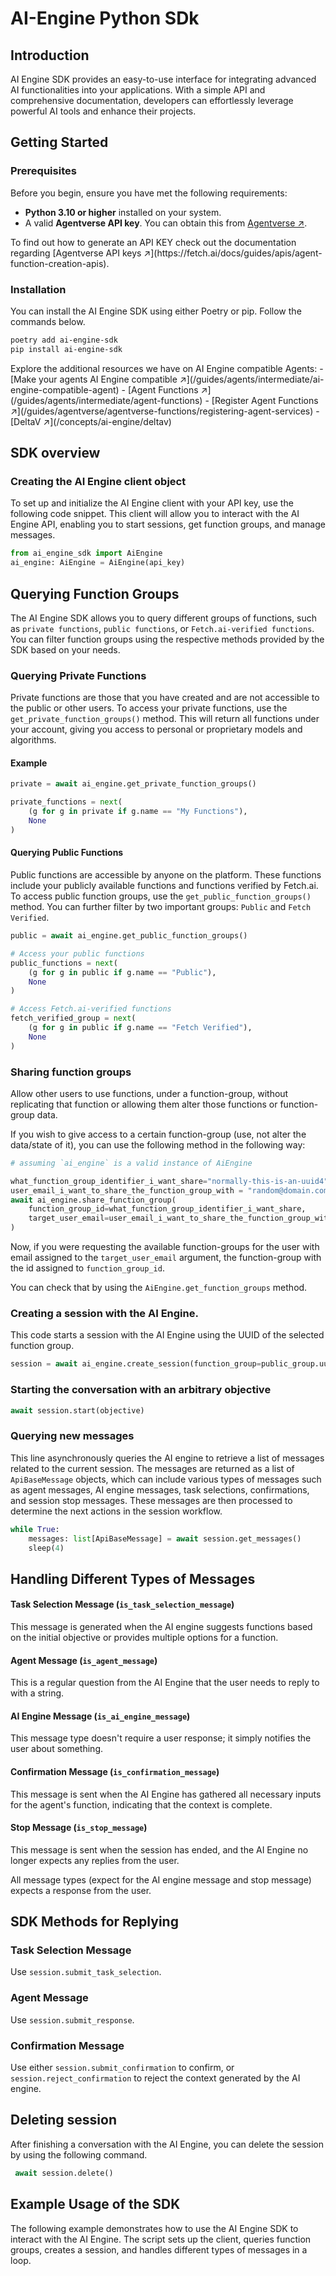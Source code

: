 
# AI-Engine Python SDk

## Introduction

AI Engine SDK provides an easy-to-use interface for integrating advanced AI functionalities into your applications. With a simple API and comprehensive documentation, developers can effortlessly leverage powerful AI tools and enhance their projects.

## Getting Started

### Prerequisites
Before you begin, ensure you have met the following requirements:
- **Python 3.10 or higher** installed on your system.
- A valid **Agentverse API key**. You can obtain this from [Agentverse ↗️](https://agentverse.ai/).

<Callout type="info" emoji="ℹ️">
To find out how to generate an API KEY check out the documentation regarding [Agentverse API keys ↗️](https://fetch.ai/docs/guides/apis/agent-function-creation-apis).
</Callout>

### Installation
You can install the AI Engine SDK using either Poetry or pip. Follow the commands below.

```bash copy
poetry add ai-engine-sdk
pip install ai-engine-sdk
```

<Callout type="info" emoji="ℹ️">
      Explore the additional resources we have on AI Engine compatible Agents:
        - [Make your agents AI Engine compatible ↗️](/guides/agents/intermediate/ai-engine-compatible-agent)
        - [Agent Functions ↗️](/guides/agents/intermediate/agent-functions)
        - [Register Agent Functions ↗️](/guides/agentverse/agentverse-functions/registering-agent-services)
        - [DeltaV ↗️](/concepts/ai-engine/deltav)
</Callout>

## SDK overview

### Creating the AI Engine client object

To set up and initialize the AI Engine client with your API key, use the following code snippet. This client will allow you to interact with the AI Engine API, enabling you to start sessions, get function groups, and manage messages.

```py copy
from ai_engine_sdk import AiEngine
ai_engine: AiEngine = AiEngine(api_key)
```

## Querying Function Groups

The AI Engine SDK allows you to query different groups of functions, such as `private functions`, `public functions`, or `Fetch.ai-verified functions`. You can filter function groups using the respective methods provided by the SDK based on your needs.

### Querying Private Functions

Private functions are those that you have created and are not accessible to the public or other users. To access your private functions, use the `get_private_function_groups()` method. This will return all functions under your account, giving you access to personal or proprietary models and algorithms.

#### Example

```python
private = await ai_engine.get_private_function_groups()

private_functions = next(
    (g for g in private if g.name == "My Functions"), 
    None
)
```

#### Querying Public Functions

Public functions are accessible by anyone on the platform. These functions include your publicly available functions and functions verified by Fetch.ai. To access public function groups, use the `get_public_function_groups()` method. You can further filter by two important groups: `Public` and `Fetch Verified`.

```py copy
public = await ai_engine.get_public_function_groups()

# Access your public functions
public_functions = next(
    (g for g in public if g.name == "Public"), 
    None
)

# Access Fetch.ai-verified functions
fetch_verified_group = next(
    (g for g in public if g.name == "Fetch Verified"), 
    None
)
```

### Sharing function groups

Allow other users to use functions, under a function-group, without replicating that function or allowing
them alter those functions or function-group data.

If you wish to give access to a certain function-group (use, not alter the data/state of it), you can use the following method in the following way:

```python
# assuming `ai_engine` is a valid instance of AiEngine

what_function_group_identifier_i_want_share="normally-this-is-an-uuid4"
user_email_i_want_to_share_the_function_group_with = "random@domain.com"
await ai_engine.share_function_group(
	function_group_id=what_function_group_identifier_i_want_share,
	target_user_email=user_email_i_want_to_share_the_function_group_with
)
```
Now, if you were requesting the available function-groups for the user with email assigned to the `target_user_email` argument, the function-group with the id assigned to `function_group_id`.

You can check that by using the `AiEngine.get_function_groups` method.

### Creating a session with the AI Engine.

This code starts a session with the AI Engine using the UUID of the selected function group.

```py copy
session = await ai_engine.create_session(function_group=public_group.uuid)
```

### Starting the conversation with an arbitrary objective

```py copy
await session.start(objective)
```

### Querying new messages

This line asynchronously queries the AI engine to retrieve a list of messages related to the current session. The messages are returned as a list of `ApiBaseMessage` objects, which can include various types of messages such as agent messages, AI engine messages, task selections, confirmations, and session stop messages. These messages are then processed to determine the next actions in the session workflow.

```py copy
while True:
	messages: list[ApiBaseMessage] = await session.get_messages()
	sleep(4)
```

## Handling Different Types of Messages

#### Task Selection Message (`is_task_selection_message`)

This message is generated when the AI engine suggests functions based on the initial objective or provides multiple options for a function.

#### Agent Message (`is_agent_message`)

This is a regular question from the AI Engine that the user needs to reply to with a string.

#### AI Engine Message (`is_ai_engine_message`)

This message type doesn't require a user response; it simply notifies the user about something.

#### Confirmation Message (`is_confirmation_message`)

This message is sent when the AI Engine has gathered all necessary inputs for the agent's function, indicating that the context is complete.

#### Stop Message (`is_stop_message`)

This message is sent when the session has ended, and the AI Engine no longer expects any replies from the user.

<Callout type="info" emoji="ℹ️">
All message types (expect for the AI engine message and stop message) expects a response from the user.
</Callout>

## SDK Methods for Replying

### Task Selection Message

Use `session.submit_task_selection`.

### Agent Message

Use `session.submit_response`.

### Confirmation Message

Use either `session.submit_confirmation` to confirm, or `session.reject_confirmation` to reject the context generated by the AI engine.

## Deleting session

After finishing a conversation with the AI Engine, you can delete the session by using the following command.

```py copy
 await session.delete()
```

## Example Usage of the SDK

The following example demonstrates how to use the AI Engine SDK to interact with the AI Engine. The script sets up the client, queries function groups, creates a session, and handles different types of messages in a loop.

<GithubCodeSegment digest="">
    <CodeSegment
        path="https://github.com/fetchai/uAgent-Examples/blob/main/5-documentation/guides/ai-engine-sdk/python/run_example.py"
        lineStart={1}
        lineEnd={122}
        hosted={true}
    />
</GithubCodeSegment>
